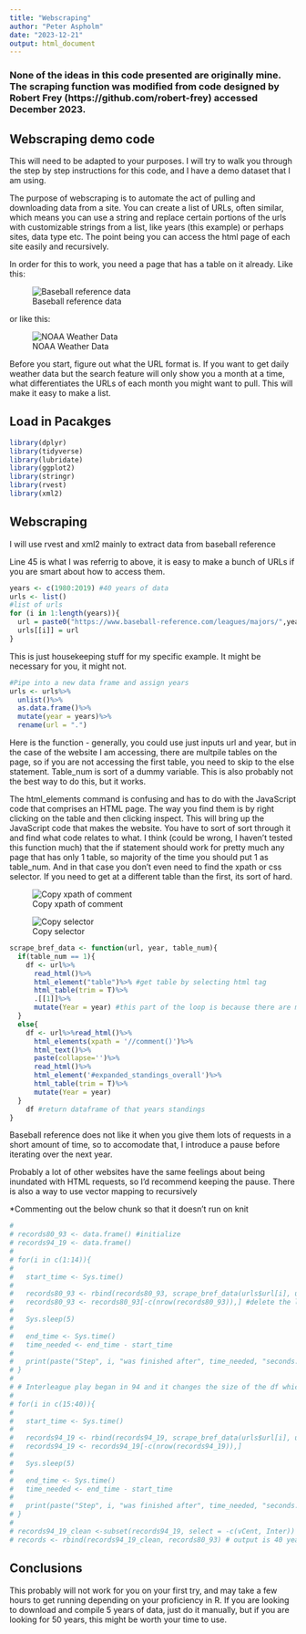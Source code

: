 ```yaml
---
title: "Webscraping"
author: "Peter Aspholm"
date: "2023-12-21"
output: html_document
---
```


### None of the ideas in this code presented are originally mine. The scraping function was modified from code designed by Robert Frey (https://github.com/robert-frey) accessed December 2023. 

## Webscraping demo code

This will need to be adapted to your purposes. I will try to walk you through the step by step instructions for this code, and I have a demo dataset that I am using. 

The purpose of webscraping is to automate the act of pulling and downloading data from a site. You can create a list of URLs, often similar, which means you can use a string and replace certain portions of the urls with customizable strings from a list, like years (this example) or perhaps sites, data type etc. The point being you can access the html page of each site easily and recursively. 

In order for this to work, you need a page that has a table on it already. Like this: 

![Baseball reference data](/Users/peteraspholm/Desktop/stat tinkering/Webscraping_demo_code/bref.png)



or like this: 



![NOAA Weather Data](/Users/peteraspholm/Desktop/stat tinkering/Webscraping_demo_code/weather.png)



Before you start, figure out what the URL format is. If you want to get daily weather data but the search feature will only show you a month at a time, what differentiates the URLs of each month you might want to pull. This will make it easy to make a list.

## Load in Pacakges
```r
library(dplyr)
library(tidyverse)
library(lubridate)
library(ggplot2)
library(stringr)
library(rvest)
library(xml2)
```


## Webscraping 

I will use rvest and xml2 mainly to extract data from baseball reference 

Line 45 is what I was referrig to above, it is easy to make a bunch of URLs if you are smart about how to access them.
```r
years <- c(1980:2019) #40 years of data
urls <- list()
#list of urls
for (i in 1:length(years)){
  url = paste0("https://www.baseball-reference.com/leagues/majors/",years[i],"-standings.shtml")
  urls[[i]] = url
}
```

This is just housekeeping stuff for my specific example. It might be necessary for you, it might not. 
```r
#Pipe into a new data frame and assign years
urls <- urls%>%
  unlist()%>%
  as.data.frame()%>%
  mutate(year = years)%>%
  rename(url = ".")
```


Here is the function - generally, you could use just inputs url and year, but in the case of the website I am accessing, there are multpile tables on the page, so if you are not accessing the first table, you need to skip to the else statement. Table_num is sort of a dummy variable. This is also probably not the best way to do this, but it works. 

The html_elements command is confusing and has to do with the JavaScript code that comprises an HTML page. The way you find them is by right clicking on the table and then clicking inspect. This will bring up the JavaScript code that makes the website. You have to sort of sort through it and find what code relates to what. I think (could be wrong, I haven't tested this function much) that the if statement should work for pretty much any page that has only 1 table, so majority of the time you should put 1 as table_num. And in that case you don't even need to find the xpath or css selector. If you need to get at a different table than the first, its sort of hard. 

![Copy xpath of comment](/Users/peteraspholm/Desktop/stat tinkering/Webscraping_demo_code/xpath.png)

![Copy selector](/Users/peteraspholm/Desktop/stat tinkering/Webscraping_demo_code/selector.png)

```r
scrape_bref_data <- function(url, year, table_num){
  if(table_num == 1){
    df <- url%>% 
      read_html()%>% 
      html_element("table")%>% #get table by selecting html tag 
      html_table(trim = T)%>% 
      .[[1]]%>%
      mutate(Year = year) #this part of the loop is because there are multpile tables on baseball reference pages which makes the html                           parsing more difficult
  }
  else{
    df <- url%>%read_html()%>%
      html_elements(xpath = '//comment()')%>%
      html_text()%>%
      paste(collapse='')%>%
      read_html()%>%
      html_element('#expanded_standings_overall')%>%
      html_table(trim = T)%>%
      mutate(Year = year)
  }
    df #return dataframe of that years standings
}

```

Baseball reference does not like it when you give them lots of requests in a short amount of time, so to accomodate that, I introduce a pause before iterating over the next year. 

Probably a lot of other websites have the same feelings about being inundated with HTML requests, so I'd recommend keeping the pause. There is also a way to use vector mapping to recursively 

*Commenting out the below chunk so that it doesn't run on knit
```r
# 
# records80_93 <- data.frame() #initialize
# records94_19 <- data.frame()
# 
# for(i in c(1:14)){                                                         # Start for-loop
#  
#   start_time <- Sys.time()                                                 # Save starting time
#  
#   records80_93 <- rbind(records80_93, scrape_bref_data(urls$url[i], urls$year[i], 2))    #recursively call the function and bind to the                                                                                           compiled df 
#   records80_93 <- records80_93[-c(nrow(records80_93)),] #delete the last row (averages)
#  
#   Sys.sleep(5)                                                             # Wait 5 seconds
#  
#   end_time <- Sys.time()                                                   # Save finishing time
#   time_needed <- end_time - start_time                                     # Calculate time difference
#  
#   print(paste("Step", i, "was finished after", time_needed, "seconds."))   # Print time difference
# }
# 
# # Interleague play began in 94 and it changes the size of the df which is what I have to do two loops
# 
# for(i in c(15:40)){                                                         # Start for-loop
#  
#   start_time <- Sys.time()                                                 # Save starting time
#  
#   records94_19 <- rbind(records94_19, scrape_bref_data(urls$url[i], urls$year[i], 7))
#   records94_19 <- records94_19[-c(nrow(records94_19)),]
#  
#   Sys.sleep(5)                                                             # Wait 5 seconds
#  
#   end_time <- Sys.time()                                                   # Save finishing time
#   time_needed <- end_time - start_time                                     # Calculate time difference
#  
#   print(paste("Step", i, "was finished after", time_needed, "seconds."))   # Print time difference
# }
# 
# records94_19_clean <-subset(records94_19, select = -c(vCent, Inter)) #combining dfs of different sizes
# records <- rbind(records94_19_clean, records80_93) # output is 40 years of standings data 
```

## Conclusions 

This probably will not work for you on your first try, and may take a few hours to get running depending on your proficiency in R. If you are looking to download and compile 5 years of data, just do it manually, but if you are looking for 50 years, this might be worth your time to use. 



